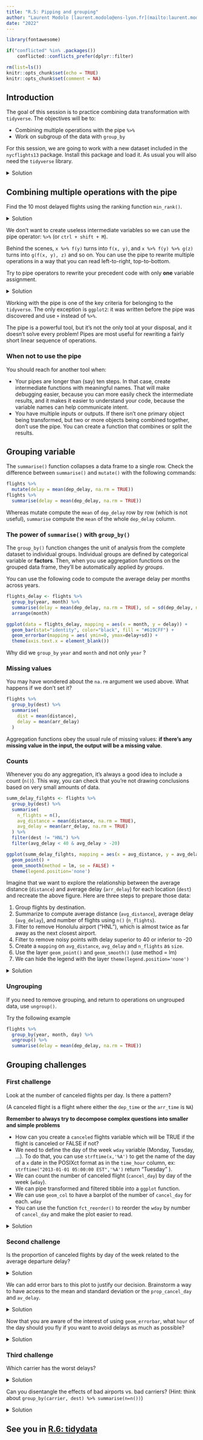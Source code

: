 ```yaml
---
title: "R.5: Pipping and grouping"
author: "Laurent Modolo [laurent.modolo@ens-lyon.fr](mailto:laurent.modolo@ens-lyon.fr)"
date: "2022"
---
```


```r
library(fontawesome)

if("conflicted" %in% .packages())
    conflicted::conflicts_prefer(dplyr::filter)
```

```r
rm(list=ls())
knitr::opts_chunk$set(echo = TRUE)
knitr::opts_chunk$set(comment = NA)
```

## Introduction

The goal of this session is to practice combining data transformation with `tidyverse`.
The objectives will be to:

- Combining multiple operations with the pipe `%>%`
- Work on subgroup of the data with `group_by`

<div class="pencadre">
For this session, we are going to work with a new dataset included in the `nycflights13` package.
Install this package and load it.
As usual you will also need the `tidyverse` library.
</div>

<details><summary>Solution</summary>
<p>
```r
library("tidyverse")
library("nycflights13")
```
</p>
</details>

## Combining multiple operations with the pipe

<div id="pencadre">
Find the 10 most delayed flights using the ranking function `min_rank()`.
</div>

<details><summary>Solution</summary>
<p>
```r
flights_md <- mutate(flights,
                     most_delay = min_rank(desc(dep_delay)))
flights_md <- filter(flights_md, most_delay < 10)
flights_md <- arrange(flights_md, most_delay)
```
</p>
</details>

We don't want to create useless intermediate variables so we can use the pipe operator: `%>%`
(or `ctrl + shift + M`). 

Behind the scenes, `x %>% f(y)` turns into `f(x, y)`, and `x %>% f(y) %>% g(z)` turns into `g(f(x, y), z)` and so on. You can use the pipe to rewrite multiple operations in a way that you can read left-to-right, top-to-bottom. 

<div id="pencadre">
Try to pipe operators to rewrite your precedent code with only **one** variable assignment.
</div>
 
<details><summary>Solution</summary>
<p>
```r
flights_md2 <- flights %>%
    mutate(most_delay = min_rank(desc(dep_delay))) %>%
    filter(most_delay < 10) %>%
    arrange(most_delay)
```
</p>
</details>

Working with the pipe is one of the key criteria for belonging to the `tidyverse`. The only exception is `ggplot2`: it was written before the pipe was discovered and use `+` instead of `%>%`.  
<!-- ggvis project is dormant
Unfortunately, the next iteration of `ggplot2`, `ggvis`, which does use the pipe, isn't quite ready for prime time yet.
-->

The pipe is a powerful tool, but it's not the only tool at your disposal, and it doesn't solve every problem! Pipes are most useful for rewriting a fairly short linear sequence of operations.

### When not to use the pipe

You should reach for another tool when:

- Your pipes are longer than (say) ten steps. In that case, create intermediate functions with meaningful names. That will make debugging easier, because you can more easily check the intermediate results, and it makes it easier to understand your code, because the variable names can help communicate intent.
- You have multiple inputs or outputs. If there isn't one primary object being transformed, but two or more objects being combined together, don't use the pipe. You can create a function that combines or split the results.

## Grouping variable

The `summarise()` function collapses a data frame to a single row.
Check the difference between `summarise()` and `mutate()` with the following commands:

```r
flights %>% 
  mutate(delay = mean(dep_delay, na.rm = TRUE))
flights %>% 
  summarise(delay = mean(dep_delay, na.rm = TRUE))
```

Whereas mutate compute the `mean` of `dep_delay` row by row (which is not useful), `summarise` compute the `mean` of the whole `dep_delay` column.

### The power of `summarise()` with `group_by()`

The `group_by()` function changes the unit of analysis from the complete dataset to individual groups.
Individual groups are defined by categorical variable or **factors**.
Then, when you use aggregation functions on the grouped data frame, they'll be automatically applied *by groups*.

You can use the following code to compute the average delay per months across years.

```r
flights_delay <- flights %>% 
  group_by(year, month) %>% 
  summarise(delay = mean(dep_delay, na.rm = TRUE), sd = sd(dep_delay, na.rm = TRUE)) %>% 
  arrange(month)

ggplot(data = flights_delay, mapping = aes(x = month, y = delay)) +
  geom_bar(stat="identity", color="black", fill = "#619CFF") +
  geom_errorbar(mapping = aes( ymin=0, ymax=delay+sd)) + 
  theme(axis.text.x = element_blank())
```

<div class="pencadre">
Why did we `group_by` `year` and `month` and not only `year` ?
</div>

### Missing values

<div class="pencadre">
You may have wondered about the `na.rm` argument we used above. What happens if we don't set it?
</div>

```r
flights %>% 
  group_by(dest) %>% 
  summarise(
    dist = mean(distance),
    delay = mean(arr_delay)
  )
```

Aggregation functions obey the usual rule of missing values: **if there's any missing value in the input, the output will be a missing value**.

### Counts

Whenever you do any aggregation, it's always a good idea to include a count (`n()`). This way, you can check that you're not drawing conclusions based on very small amounts of data.

```r
summ_delay_filghts <- flights %>% 
  group_by(dest) %>% 
  summarise(
    n_flights = n(),
    avg_distance = mean(distance, na.rm = TRUE),
    avg_delay = mean(arr_delay, na.rm = TRUE)
  ) %>% 
  filter(dest != "HNL") %>% 
  filter(avg_delay < 40 & avg_delay > -20)

ggplot(summ_delay_filghts, mapping = aes(x = avg_distance, y = avg_delay, size = n_flights)) +
  geom_point() +
  geom_smooth(method = lm, se = FALSE) +
  theme(legend.position='none')
```

<div class="pencadre">
Imagine that we want to explore the relationship between the average distance (`distance`) and average delay (`arr_delay`) for each location (`dest`) and recreate the above figure. 
Here are three steps to prepare those data:

1. Group flights by destination.
2. Summarize to compute average distance (`avg_distance`), average delay (`avg_delay`), and number of flights using `n()` (`n_flights`).
3. Filter to remove Honolulu airport ("HNL"), which is almost twice as far away as the next closest airport.
4. Filter to remove noisy points with delay superior to 40 or inferior to -20
5. Create a `mapping` on `avg_distance`, `avg_delay` and `n_flights` as `size`.
6. Use the layer `geom_point()` and `geom_smooth()` (use method = lm)
7. We can hide the legend with the layer `theme(legend.position='none')`
</div>

<details><summary>Solution</summary>
<p>
```r
flights %>% 
  group_by(dest) %>% 
  summarise(
    n_flights = n(),
    avg_distance = mean(distance, na.rm = TRUE),
    avg_delay = mean(arr_delay, na.rm = TRUE)
  ) %>% 
  filter(dest != "HNL") %>% 
  filter(avg_delay < 40 & avg_delay > -20) %>% 
  ggplot(mapping = aes(x = avg_distance, y = avg_delay, size = n_flights)) +
  geom_point() +
  geom_smooth(method = lm, se = FALSE) +
  theme(legend.position='none')
```
</p>
</details>


### Ungrouping

If you need to remove grouping, and return to operations on ungrouped data, use `ungroup()`.

<div class="pencadre">
Try the following example
</div>

```r
flights %>% 
  group_by(year, month, day) %>% 
  ungroup() %>%
  summarise(delay = mean(dep_delay, na.rm = TRUE))
```

## Grouping challenges

### First challenge

<div class="pencadre">


Look at the number of canceled flights per day. Is there a pattern?

(A canceled flight is a flight where either the `dep_time` or the `arr_time` is `NA`)

**Remember to always try to decompose complex questions into smaller and simple problems**

- How can you create a `canceled` flights variable which will be TRUE if the flight is canceled or FALSE if not?
- We need to define the day of the week `wday` variable (Monday, Tuesday, ...). To do that, you can use `strftime(x,'%A')` to get the name of the day of a `x` date in the POSIXct format as in the `time_hour` column, ex: `strftime("2013-01-01 05:00:00 EST",'%A')` return "Tuesday" ).
- We can count the number of canceled flight (`cancel_day`) by day of the week (`wday`).
- We can pipe transformed and filtered tibble into a `ggplot` function.
- We can use `geom_col` to have a barplot of the number of `cancel_day` for each. `wday`
- You can use the function `fct_reorder()` to reorder the `wday` by number of `cancel_day` and make the plot easier to read.

</div>

<details><summary>Solution</summary>
<p>
```r
flights %>% 
  mutate(
    canceled = is.na(dep_time) | is.na(arr_time)
  ) %>% 
  filter(canceled) %>% 
  mutate(wday = strftime(time_hour,'%A')) %>% 
  group_by(wday) %>% 
  summarise(
    cancel_day = n()
  ) %>%
  ggplot(mapping = aes(x = fct_reorder(wday, cancel_day), y = cancel_day)) +
  geom_col()
```
</p>
</details>

### Second challenge

<div class="pencadre">
Is the proportion of canceled flights by day of the week related to the average departure delay?
</div>

<details><summary>Solution</summary>
<p>
```r
flights %>% 
  mutate(
    canceled = is.na(dep_time) | is.na(arr_time)
  ) %>% 
  mutate(wday = strftime(time_hour,'%A')) %>% 
  group_by(wday) %>% 
  summarise(
    prop_cancel_day = sum(canceled)/n(),
    av_delay = mean(dep_delay, na.rm = TRUE)
  ) %>%
  ungroup() %>% 
  ggplot(mapping = aes(x = av_delay, y = prop_cancel_day, color = wday)) +
  geom_point()
```

Which day would you prefer to book a flight ?
</p>
</details>

<div class="pencadre">
We can add error bars to this plot to justify our decision.
Brainstorm a way to have access to the mean and standard deviation or the `prop_cancel_day` and `av_delay`.
</div>

<details><summary>Solution</summary>
<p>
```r
flights %>% 
  mutate(
    canceled = is.na(dep_time) | is.na(arr_time)
  ) %>% 
  mutate(wday = strftime(time_hour,'%A')) %>% 
  group_by(day) %>% 
  mutate(
    prop_cancel_day = sum(canceled)/sum(!canceled),
    av_delay = mean(dep_delay, na.rm = TRUE)
  ) %>%
  group_by(wday) %>% 
  summarize(
    mean_cancel_day = mean(prop_cancel_day, na.rm = TRUE),
    sd_cancel_day = sd(prop_cancel_day, na.rm = TRUE),
    mean_av_delay = mean(av_delay, na.rm = TRUE),
    sd_av_delay = sd(av_delay, na.rm = TRUE)
  ) %>% 
  ggplot(mapping = aes(x = mean_av_delay, y = mean_cancel_day, color = wday)) +
  geom_point() +
  geom_errorbarh(mapping = aes(
    xmin = -sd_av_delay + mean_av_delay,
    xmax = sd_av_delay + mean_av_delay
  )) +
  geom_errorbar(mapping = aes(
    ymin = -sd_cancel_day + mean_cancel_day,
    ymax = sd_cancel_day + mean_cancel_day
  ))
```
</p>
</details>

<div class="pencadre">
Now that you are aware of the interest of using `geom_errorbar`, what `hour` of the day should you fly if you want to avoid delays as much as possible?
</div>

<details><summary>Solution</summary>
<p>
```r
flights %>% 
  group_by(hour) %>% 
  summarise(
    mean_delay = mean(arr_delay, na.rm = T),
    sd_delay = sd(arr_delay, na.rm = T),
  ) %>% 
  ggplot() +
  geom_errorbar(mapping = aes(
    x = hour,
    ymax = mean_delay + sd_delay,
    ymin = mean_delay - sd_delay)) +
  geom_point(mapping = aes(
    x = hour,
    y = mean_delay,
  ))
```
</p>
</details>

### Third challenge

<div class="pencadre">
Which carrier has the worst delays?
</div>

<details><summary>Solution</summary>
<p>
```r
flights %>% 
  group_by(carrier) %>% 
  summarise(
    carrier_delay = mean(arr_delay, na.rm = T)
  ) %>%
  mutate(carrier = fct_reorder(carrier, carrier_delay)) %>%
  ggplot(mapping = aes(x = carrier, y = carrier_delay)) +
  geom_col(alpha = 0.5)
```
</p>
</details>

<div class="pencadre">
Can you disentangle the effects of bad airports vs. bad carriers? (Hint: think about `group_by(carrier, dest) %>% summarise(n=n())`)
</div>

<details><summary>Solution</summary>
<p>
```r
flights %>% 
  group_by(carrier, dest) %>% 
  summarise(
    carrier_delay = mean(arr_delay, na.rm = T),
    number_of_flight = n()
  ) %>%
  mutate(carrier = fct_reorder(carrier, carrier_delay)) %>%
  ggplot(mapping = aes(x = carrier, y = carrier_delay)) +
  geom_boxplot() +
  geom_jitter(height = 0)
```
</p>
</details>

## See you in [R.6: tidydata](/session_6/session_6.html) {.unnumbered .unlisted}

